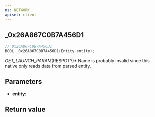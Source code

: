 ```yaml
---
ns: NETWORK
apiset: client
---
```

## _0x26A867C0B7A456D1

```c
// 0x26A867C0B7A456D1
BOOL _0x26A867C0B7A456D1(Entity entity);
```

_GET_LAUNCH_PARAM_(RESPOT?)*
Name is probably invalid since this native only reads data from parsed entity.

## Parameters
* **entity**:

## Return value